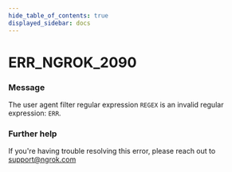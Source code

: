 ```yaml
---
hide_table_of_contents: true
displayed_sidebar: docs
---
```



# ERR_NGROK_2090

### Message
The user agent filter regular expression `REGEX` is an invalid regular expression: `ERR`.

<ErrorDetails error='err_ngrok_2090' />


### Further help
If you're having trouble resolving this error, please reach out to [support@ngrok.com](mailto:support@ngrok.com?subject=Help%20with%20ERR_NGROK_2090)

